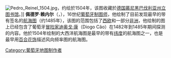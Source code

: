 {{Unreferenced|time=2021-01-27T05:38:05+00:00}}
[[File:Pedro_Reinel_1504.jpg|thumb]]，约绘於1504年，该图收藏於[[德国|德国]][[慕尼黑|慕尼黑]][[巴伐利亚州立图书馆|巴伐利亚州立图书馆]]。]]
'''佩德罗·赖内尔'''（{{lang|pt|Pedro Reinel}}，{{bd|？||约1542年||}}），16世纪[[葡萄牙|葡萄牙]][[制图师|制图师]]，他绘制了目前发现最早的带有签名的[[海图|航海图]]（约1485年），该图的范围包括了[[西欧|西欧]]和一部分[[非洲|非洲]]，他绘制的图上已经包含了葡萄牙[[冒险家|冒险家]][[迪奥戈·康|迪奥戈·康]]（Diogo Cão）在1482年到1485年期间探测的内容。他於1504年绘制的大西洋航海图是最早的带有[[纬度|纬度]]的航海图之一，也是最早用[[百合花饰|百合花饰]]描述风向频率图的航海图。

{{Authority control}}
{{DEFAULTSORT:Reinel, Pedro}}
[[Category:葡萄牙地图制作者|Category:葡萄牙地图制作者]]
{{葡萄牙人物小作品}}